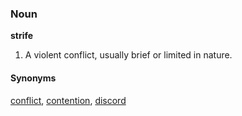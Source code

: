 ===Noun===
'''strife'''

#A violent conflict, usually brief or limited in nature.

====Synonyms====

[[conflict]], [[contention]], [[discord]]